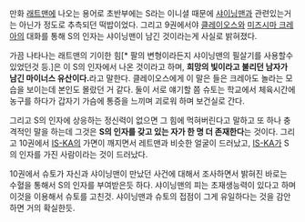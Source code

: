 만화 [[래트맨]]에 나오는 용어로 초반부에는 S라는 이니셜 때문에 [[샤이닝맨]]과 관련있는거는 아닌가 정도로 추측되던 떡밥이었다. 그리고 9권에서야 [[클레이오스]]와 [[미즈시마 크레아]]의 대화를 통해 S의 인자는 샤이닝맨이 남긴 것이라는게 사실로 밝혀졌다.

가끔 나타나는 래트맨의 기이한 힘[* 팔의 변형이라든지 샤이닝맨의 필살기를 사용할수 있었던것 등.]은 이 S의 인자에서 나온 것이라고 하며, '''희망의 빛이라고 불리던 남자가 남긴 마이너스 유산이다.'''라고 말한다. 클레이오스에게 이 말은 들은 크레아도 놀라는 모습을 보이는데 본인도 몰랐던 거 같다. 둘이 서로 얘기할 쯤 슈토는 학교에서 체육시간에 농구를 하다가 갑자기 가슴에 통증을 느끼며 괴로워 하며 보건실로 간다.

그리고 S의 인자에 상응하는 정신력이 없으면 그 힘에 먹혀버린다고 말하고 또 하나 충격적인 말을 하는데 그것은 '''S의 인자를 갖고 있는 자가 한 명 더 존재한다'''는 것이다. 그리고 10권에서 [[IS-KA]]의 가면이 깨지면서 레트맨과 비슷한 얼굴이 드러났고, [[IS-KA]]가 S의 인자를 가진 사람이라는 것이 드러났다.

10권에서 슈토가 자신과 샤이닝맨이 만났던 사건에 대해서 조사하면서 밝혀진 바로는 수혈을 통해서 S의 인자를 부여받은듯 하다. 샤이닝맨의 피는 초재생능력이 있다고 하며 이것을 이용해서 슈토를 고친것. 샤이닝맨과 슈토의 접점이 그게 유일하다는 것을 감안하면 거의 확실한듯.
